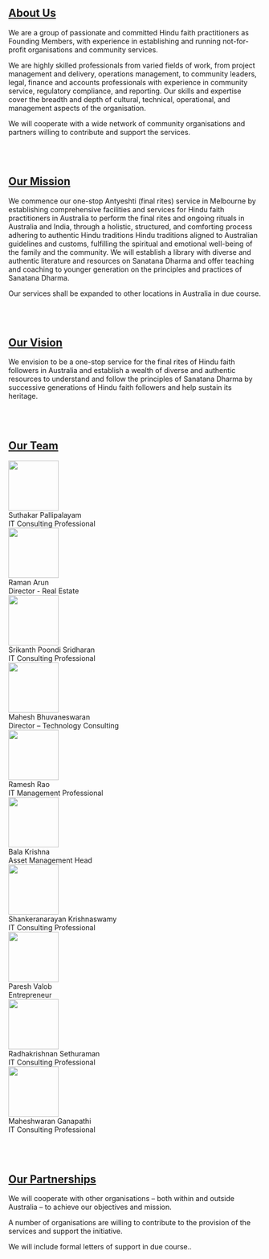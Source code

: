 <section id="about_us" data-section="about_us">

## <a name="about_us"></a>[About Us](#about_us)

We are a group of passionate and committed Hindu faith practitioners as Founding Members, with experience in establishing and running not-for-profit organisations and community services.

We are highly skilled professionals from varied fields of work, from project management and delivery, operations management, to community leaders, legal, finance and accounts professionals with experience in community service, regulatory compliance, and reporting. Our skills and expertise cover the breadth and depth of cultural, technical, operational, and management aspects of the organisation.

We will cooperate with a wide network of community organisations and partners willing to contribute and support the services.​

</section>

<br /> <br />

<section id="our_mission" data-section="our_mission">

## <a name="our_mission"></a>[Our Mission](#our_mission)

We commence our one-stop Antyeshti (final rites) service in Melbourne by establishing comprehensive facilities and services for Hindu faith practitioners in Australia to perform the final rites and ongoing rituals in Australia and India, through a holistic, structured, and comforting process adhering to authentic Hindu traditions Hindu traditions aligned to Australian guidelines and customs, fulfilling the spiritual and emotional well-being of the family and the community. We will establish a library with diverse and authentic literature and resources on Sanatana Dharma and offer teaching and coaching to younger generation on the principles and practices of Sanatana Dharma.

Our services shall be expanded to other locations in Australia in due course.

</section>

<section id="our_vision" data-section="our_vision">

<br /> <br />

## <a name="our_vision" ></a>[Our Vision](#our_vision)

We envision to be a one-stop service for the final rites of Hindu faith followers in Australia and establish a wealth of diverse and authentic resources to understand and follow the principles of Sanatana Dharma by successive generations of Hindu faith followers and help sustain its heritage.

<br /> <br />

</section>

<section id="our_team" data-section="our_team">

## <a name="our_team"></a>[Our Team](#our_team)

<div className="flex flex-row gap-x-2 items-stretch justify-between w-full text-center	">
    <div className="flex flex-col w-[250px] items-center">
        <img src="images/members/suthakar.png" width="100" height="100" />
        <div>
            <span>Suthakar Pallipalayam</span>
            <br />
            <span>IT Consulting Professional</span>
        </div>
    </div>
    <div className="flex flex-col w-[250px]	items-center">
        <img src="images/members/raman.png" width="100" height="100" />
        <div>
            <span>Raman​​ Arun</span>
            <br />
            <span>Director - Real Estate</span>
        </div>
    </div>
    <div className="flex flex-col w-[250px]	items-center">
        <img src="images/members/srikanth.png" width="100" height="100" />
        <div>
            <span>Srikanth Poondi Sridharan</span>
            <br />
            <span>IT Consulting Professional</span>
        </div>
    </div>
    <div className="flex flex-col w-[250px]	items-center">
        <img src="images/members/mahesh.png" width="100" height="100" />
        <div>
            <span>Mahesh Bhuvaneswaran</span>
            <br />
            <span>Director – Technology Consulting</span>
        </div>
    </div>
    <div className="flex flex-col w-[250px]	items-center">
        <img src="images/members/ramesh.png" width="100" height="100" />
        <div>
            <span>Ramesh Rao</span>
            <br />
            <span>IT Management Professional</span>
        </div>
    </div>
</div>
<div className="flex flex-row gap-x-2 items-stretch	justify-between  w-full text-center	">
    <div className="flex flex-col w-[250px]	items-center">
        <img src="images/members/balaKrishna.png" width="100" height="100" />
        <div>
            <span>Bala Krishna​</span>
            <br />
            <span>Asset Management Head</span>
        </div>
    </div>
    <div className="flex flex-col w-[250px]	items-center">
        <img src="images/members/shankeranarayan.png" width="100" height="100" />
        <div>
            <span>Shankeranarayan Krishnaswamy</span>
            <br />
            <span>IT Consulting Professional</span>
        </div>
    </div>
    <div className="flex flex-col w-[250px]	items-center">
        <img src="images/members/paresh.png" width="100" height="100" />
        <div>
            <span>Paresh Valob</span>
            <br />
            <span>Entrepreneur​​</span>
        </div>
    </div>
    <div className="flex flex-col w-[250px]	items-center">
        <img src="images/members/radhakrishnan.png" width="100" height="100" />
        <div>
            <span>Radhakrishnan Sethuraman</span>
            <br />
            <span>IT Consulting Professional</span>
        </div>
    </div>
    <div className="flex flex-col w-[250px]	items-center">
        <img src="images/members/maheshwaran.png" width="100" height="100" />
        <div>
            <span>Maheshwaran Ganapathi</span>
            <br />
            <span>IT Consulting Professional</span>
        </div>
    </div>
</div>

</section>

<br /> <br />

<section id="our_partnerships" data-section="our_partnerships">

## <a name="our_partnerships" ></a>[Our Partnerships](#our_partnerships)

We will cooperate with other organisations – both within and outside Australia – to achieve our objectives and mission.

A number of organisations are willing to contribute to the provision of the services and support the initiative.

We will include formal letters of support in due course..

</section>

<br /> <br />
<br /> <br />
<br /> <br />
<br /> <br />

